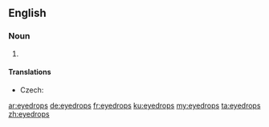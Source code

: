 ==English==

===Noun===
{{head|en|plural}}

# {{plural of|eyedrop|lang=en}}

====Translations====
{{trans-top|medicine for eyes}}
* Czech: {{t|cs|oční kapky|f-p}}
{{trans-mid}}
{{trans-bottom}}

[[ar:eyedrops]]
[[de:eyedrops]]
[[fr:eyedrops]]
[[ku:eyedrops]]
[[my:eyedrops]]
[[ta:eyedrops]]
[[zh:eyedrops]]